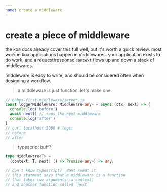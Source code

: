 ```yaml
---
name: create a middleware
---
```

# create a piece of middleware

the koa docs already cover this full well, but it's worth a quick review.
most work in koa applications happen in middlewares.  your application exists
to do work, and a request/response `context` flows up and down a stack of
middlewares.

middleware is easy to write, and should be considered often when designing a workflow.

> a middleware is just function. let's make one.

```typescript
// babys-first-middleware/server.js
const loggerMiddleware: Middleware<any> = async (ctx, next) => {
  console.log('before')
  await next() // runs the next middleware
  console.log('after')
}
// curl localhost:3000 # logs:
// before
// after
```

> typescript buff?

```typescript
type Middleware<T> =
  (context: T, next: () => Promise<any>) => any;

// don't know typescript?  dont sweat it.
// this statment says that a middleware is a function
// that takes two arguments--a context,
// and another function called `next`
```
